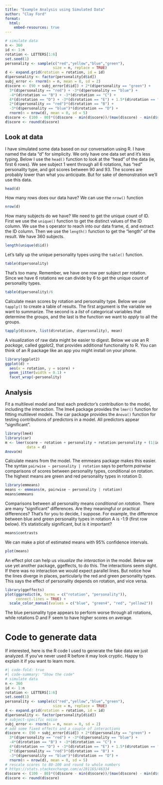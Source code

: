 ```yaml
---
title: "Example Analysis using Simulated Data"
author: "Clay Ford"
format:
  html:
    embed-resources: true
---
```


```r
# simulate data
n <- 360
id <- 1:n
rotation <- LETTERS[1:6]
set.seed(1)
personality <- sample(c("red","yellow","blue","green"), 
                      size = n, replace = TRUE)
d <- expand.grid(rotation = rotation, id = id)
d$personality <- factor(personality[d$id])
subj_error <- rnorm(n = n, mean = 0, sd = 2)
d$score <- (90 + subj_error[d$id]) + 2*(d$personality == "green") +
  3*(d$personality == "red") + -3*(d$personality == "blue") +
  -4*(d$rotation == "B") + -3*(d$rotation == "C") +
  4*(d$rotation == "D") + -3*(d$rotation == "E") + 1.5*(d$rotation == "F") +
  2*(d$personality == "red")*(d$rotation == "B") +
  -3*(d$personality == "blue")*(d$rotation == "D") +
  rnorm(n = nrow(d), mean = 0, sd = 5)
d$score <- (100 - 80)*((d$score - min(d$score))/(max(d$score) - min(d$score))) + 80
d$score <- round(d$score)
```


## Look at data

I have simulated some data based on our conversation using R. I have named the data "d" for simplicity. We only have one data set and it's less typing. Below I use the `head()` function to look at the "head" of the data (ie, first 6 rows). We see subject 1 went through all 6 rotations, has "red" personality type, and got scores between 90 and 93. The scores are probably lower than what you anticipate. But for sake of demonstration we'll use this data.

```r
head(d)
```

How many rows does our data have? We can use the `nrow()` function

```r
nrow(d)
```

How many subjects do we have? We need to get the unique count of ID. First we use the `unique()` function to get the distinct values of the ID column. We use the `$` operator to reach into our data frame, d, and extract the ID column. Then we use the `length()` function to get the "length" of the result. We have 360 subjects.

```r
length(unique(d$id))
```

Let's tally up the unique personality types using the `table()` function.

```r
table(d$personality)
```

That's too many. Remember, we have one row per subject per rotation. Since we have 6 rotations we can divide by 6 to get the unique count of personality types.

```r
table(d$personality)/6
```

Calculate mean scores by rotation and personality type. Below we use `tapply()` to create a table of results. The first argument is the variable we want to summarize. The second is a _list_ of categorical variables that determine the groups, and the last is the function we want to _apply_ to all the groups.

```r
tapply(d$score, list(d$rotation, d$personality), mean)
```

A visualization of raw data might be easier to digest. Below we use an R _package_, called ggplot2, that provides additional functionality to R. You can think of an R package like an app you might install on your phone.

```r
library(ggplot2)
ggplot(d) +
  aes(x = rotation, y = score) +
  geom_jitter(width = 0.1) +
  facet_wrap(~personality)
```

## Analysis

Fit a multilevel model and test each predictor's contribution to the model, including the interaction. The lme4 package provides the `lmer()` function for fitting multilevel models. The car package provides the `Anova()` function for testing contributions of predictors in a model. All predictors appear "significant".

```r
library(lme4)
library(car)
m <- lmer(score ~ rotation + personality + rotation:personality + (1|id), 
          data = d)
Anova(m)
```

Calculate means from the model. The emmeans package makes this easier. The syntax `pairwise ~ personality | rotation` says to perform _pairwise_ comparisons of scores between personality types, conditional on rotation. The highest means are green and red personality types in rotation D.

```r
library(emmeans)
means <- emmeans(m, pairwise ~ personality | rotation)
means$emmeans
```

Comparisons between all personality means _conditional on rotation_. There are many "significant" differences. Are they meaningful or practical differences? That's for you to decide, I suppose. For example, the difference between blue and green personality types in rotation A is -1.9 (first row below). It's statistically significant, but is it important?

```r
means$contrasts
```

We can make a plot of estimated means with 95% confidence intervals.

```r
plot(means)
```

An effect plot can help us _visualize the interaction_ in the model. Below we use yet another package, ggeffects, to do this. The interactions seem slight. If there was no interaction we would expect parallel lines. But notice how the lines diverge in places, particularly the red and green personality types. This says the effect of personality depends on rotation, and vice versa.

```r
library(ggeffects)
plot(ggpredict(m, terms = c("rotation", "personality")), 
     connect.lines = TRUE) + 
  scale_color_manual(values = c("blue", "green4", "red", "yellow2"))
```

The blue personality type appears to perform worse through all rotations, while rotations D and F seem to have higher scores on average.

# Code to generate data

If interested, here is the R code I used to generate the fake data we just analyzed. If you've never used R before it may look cryptic. Happy to explain it if you want to learn more.

```r
#| code-fold: true
#| code-summary: "Show the code"
# simulate data
n <- 360
id <- 1:n
rotation <- LETTERS[1:6]
set.seed(1)
personality <- sample(c("red","yellow","blue","green"), 
                      size = n, replace = TRUE)
d <- expand.grid(rotation = rotation, id = id)
d$personality <- factor(personality[d$id])
# subject-specific noise
subj_error <- rnorm(n = n, mean = 0, sd = 2)
# add some fixed effects and a couple of interactions
d$score <- (90 + subj_error[d$id]) + 2*(d$personality == "green") +
  3*(d$personality == "red") + -3*(d$personality == "blue") +
  -4*(d$rotation == "B") + -3*(d$rotation == "C") +
  4*(d$rotation == "D") + -3*(d$rotation == "E") + 1.5*(d$rotation == "F") +
  2*(d$personality == "red")*(d$rotation == "B") +
  -3*(d$personality == "blue")*(d$rotation == "D") +
  rnorm(n = nrow(d), mean = 0, sd = 5)
# rescale scores to 80-100 and round to whole numbers
# https://stats.stackexchange.com/a/281165/46334
d$score <- (100 - 80)*((d$score - min(d$score))/(max(d$score) - min(d$score))) + 80
d$score <- round(d$score)
```


